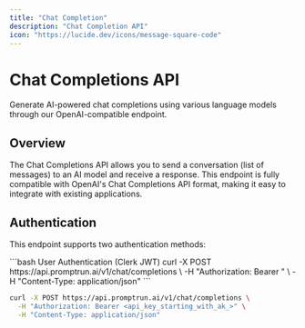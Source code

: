 ```yaml
---
title: "Chat Completion"
description: "Chat Completion API"
icon: "https://lucide.dev/icons/message-square-code"
---
```


# Chat Completions API

Generate AI-powered chat completions using various language models through our OpenAI-compatible endpoint.

## Overview

The Chat Completions API allows you to send a conversation (list of messages) to an AI model and receive a response. This endpoint is fully compatible with OpenAI's Chat Completions API format, making it easy to integrate with existing applications.

## Authentication

This endpoint supports two authentication methods:

<CodeGroup>
```bash User Authentication (Clerk JWT)
curl -X POST https://api.promptrun.ai/v1/chat/completions \
  -H "Authorization: Bearer <clerk_jwt_token>" \
  -H "Content-Type: application/json"
```

```bash API Key Authentication
curl -X POST https://api.promptrun.ai/v1/chat/completions \
  -H "Authorization: Bearer <api_key_starting_with_ak_>" \
  -H "Content-Type: application/json"
```

</CodeGroup>
